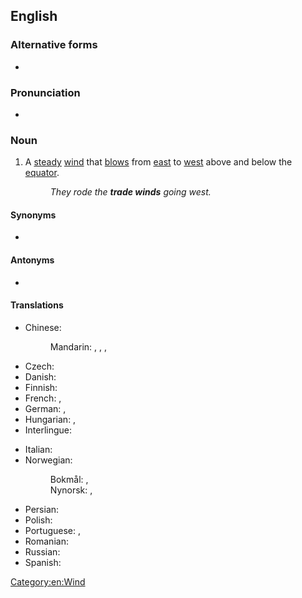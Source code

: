 {{also|trade-wind}}
==English==

===Alternative forms===
* {{l|en|trade-wind}}

===Pronunciation===
* {{IPA|/ˈtɹeɪdˑwɪnd/|lang=en}}

===Noun===
{{en-noun}}

# A [[steady]] [[wind]] that [[blow]]s from [[east]] to [[west]] above and below the [[equator]].
#: ''They rode the '''trade winds''' going west.''

====Synonyms====
* {{l|en|easterly}}

====Antonyms====
* {{l|en|westerly}}

====Translations====
{{trans-top|steady wind}}
* Chinese:
*: Mandarin: {{t+|cmn|信風}}, {{t+|cmn|信风|tr=xìnfēng}}, {{t+|cmn|貿易風}}, {{t+|cmn|贸易风|tr=màoyìfēng}}
* Czech: {{t+|cs|pasát|m}}
* Danish: {{t-needed|da}}
* Finnish: {{t+|fi|pasaatituuli}}
* French: {{t+|fr|alizé|m}}, {{t|fr|vent alizé|m}}
* German: {{t|de|Passat|m}}, {{t|de|Passatwind|m}}
* Hungarian: {{t+|hu|passzát}}, {{t|hu|passzátszél}}
* Interlingue: {{t|ie|alisé}}
{{trans-mid}}
* Italian: {{t|it|aliseo|m}}
* Norwegian:
*: Bokmål: {{t|nb|passat|m}}, {{t|nb|passatvind|m}}
*: Nynorsk: {{t|nn|passat|m}}, {{t|nn|passatvind|m}}
* Persian: {{t|fa|باد بازرگانی|tr=bad-e-bazargani}}
* Polish: {{t+|pl|pasat|m-in}}
* Portuguese: {{t|pt|alisados|m-p}}, {{t|pt|aliseus|m-p}}
* Romanian: {{t+|ro|alizeu|n}}
* Russian: {{t+|ru|пасса́т|m}}
* Spanish: {{t|es|vientos alisios|m-p}}
{{trans-bottom}}

[[Category:en:Wind]]